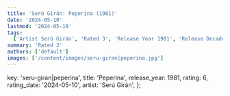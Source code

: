```yaml
---
title: 'Serú Girán: Peperina (1981)'
date: '2024-05-10'
lastmod: '2024-05-10'
tags:
  ['Artist Serú Girán', 'Rated 3', 'Release Year 1981', 'Release Decade 1980']
summary: 'Rated 3'
authors: ['default']
images: ['/content/images/seru-giran|peperina.jpg']
---
```


  key: 'seru-giran|peperina',
  title: 'Peperina',
  release_year: 1981,
  rating: 6,
  rating_date: '2024-05-10',
  artist: 'Serú Girán',
};

<MusicRating data={data} />
